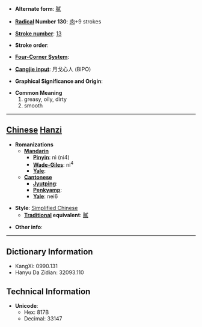 * '''Alternate form''': [[膩]]

* '''[[Wiktionary:Chinese radical index| Radical]] Number 130''': [[Wiktionary:Chinese radical index 肉|肉]]+9 strokes

* '''[[Wiktionary:Chinese total strokes index|Stroke number]]''': [[Wiktionary:Chinese total strokes index 13|13]]

* '''Stroke order''': 

* '''[[Wiktionary:Chinese four corner index|Four-Corner System]]''': 

* '''[[Wiktionary:Chinese Cangjie index|Cangjie input]]''': 月戈心人 (BIPO)

* '''Graphical Significance and Origin''': 

* '''Common Meaning'''
*#greasy, oily, dirty
*# smooth


----

== [[Chinese]] [[Hanzi]] ==

* '''Romanizations'''
** '''[[Mandarin]]'''
*** '''[[Pinyin]]''': nì (ni4)
*** '''[[Wade-Giles]]''': ni<sup>4</sup>
*** '''[[Yale]]''': 
** '''[[Cantonese]]'''
*** '''[[Jyutping]]''':
*** '''[[Penkyamp]]''': 
*** '''[[Yale]]''': nei6

* '''Style''': [[Simplified Chinese]] 
** '''[[Traditional Chinese|Traditional]] equivalent''': [[膩]]

* '''Other info''': 

----

== Dictionary Information ==

* KangXi: 0990.131
* Hanyu Da Zidian: 32093.110

== Technical Information ==

* '''Unicode''':
** Hex: 817B
** Decimal: 33147